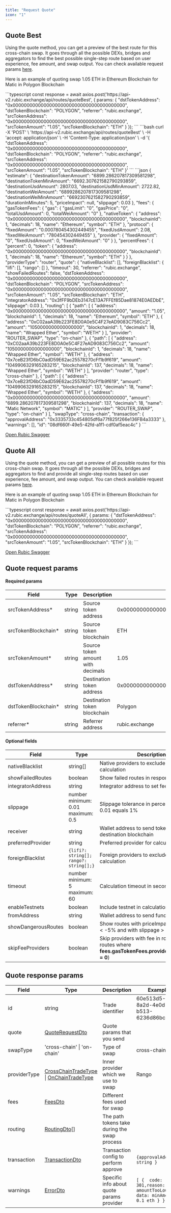 ```yaml
---
title: "Request Quote"
icon: "1"
---
```


## Quote Best

Using the quote method, you can get a preview of the best route for this cross-chain swap. It goes through all the possible DEXs, bridges and aggregators to find the best possible single-step route based on user experience, fee amount, and swap output. You can check available request params [here](#quote-request-params).

Here is an example of quoting swap 1.05 ETH in Ethereum Blockchain for Matic in Polygon Blockchain

<Tabs>
  <Tab title="Node.JS (Axios) Request">
    ```typescript
    const response = await axios.post('https://api-v2.rubic.exchange/api/routes/quoteBest', {
    </strong>  params: {
        "dstTokenAddress": "0x0000000000000000000000000000000000000000",
        "dstTokenBlockchain": "POLYGON",
        "referrer": "rubic.exchange",
        "srcTokenAddress": "0x0000000000000000000000000000000000000000",
        "srcTokenAmount": "1.05",
        "srcTokenBlockchain": "ETH"
      }
    });
    ```
  </Tab>
  <Tab title="cURL Request">
    ```bash
    curl -X 'POST' \
      'https://api-v2.rubic.exchange/api/routes/quoteBest' \
      -H 'accept: application/json' \
      -H 'Content-Type: application/json' \
      -d '{
      "dstTokenAddress": "0x0000000000000000000000000000000000000000",
      "dstTokenBlockchain": "POLYGON",
      "referrer": "rubic.exchange",
      "srcTokenAddress": "0x0000000000000000000000000000000000000000",
      "srcTokenAmount": "1.05",
      "srcTokenBlockchain": "ETH"
    }'
    ```
  </Tab>
  <Tab title="Example Response">
    ```json
    {
      "estimate": {
        "destinationTokenAmount": "6899.286207817309581298",
        "destinationTokenMinAmount": "6692.307621582790293859",
        "destinationUsdAmount": 2807.03,
        "destinationUsdMinAmount": 2722.82,
        "destinationWeiAmount": "6899286207817309581298",
        "destinationWeiMinAmount": "6692307621582790293859",
        "durationInMinutes": 5,
        "priceImpact": null,
        "slippage": 0.03
      },
      "fees": {
        "gasTokenFees": {
          "gas": {
            "gasLimit": "0",
            "gasPrice": "0",
            "totalUsdAmount": 0,
            "totalWeiAmount": "0"
          },
          "nativeToken": {
            "address": "0x0000000000000000000000000000000000000000",
            "blockchainId": 1,
            "decimals": 18,
            "name": "Ethereum",
            "symbol": "ETH"
          },
          "protocol": {
            "fixedAmount": "0.000780454302449455",
            "fixedUsdAmount": 2.08,
            "fixedWeiAmount": "780454302449455"
          },
          "provider": {
            "fixedAmount": "0",
            "fixedUsdAmount": 0,
            "fixedWeiAmount": "0"
          }
        },
        "percentFees": {
          "percent": 0,
          "token": {
            "address": "0x0000000000000000000000000000000000000000",
            "blockchainId": 1,
            "decimals": 18,
            "name": "Ethereum",
            "symbol": "ETH"
          }
        }
      },
      "providerType": "router",
      "quote": {
        "nativeBlacklist": [],
        "foreignBlacklist": {
          "lifi": [],
          "rango": []
        },
        "timeout": 30,
        "referrer": "rubic.exchange",
        "showFailedRoutes": false,
        "dstTokenAddress": "0x0000000000000000000000000000000000000000",
        "dstTokenBlockchain": "POLYGON",
        "srcTokenAddress": "0x0000000000000000000000000000000000000000",
        "srcTokenAmount": "1.05",
        "srcTokenBlockchain": "ETH",
        "integratorAddress": "0x3fFF9bDEb3147cE13A7FFEf85Dae81874E0AEDbE",
        "slippage": 0.03
      },
      "routing": [
        {
          "path": [
            {
              "address": "0x0000000000000000000000000000000000000000",
              "amount": "1.05",
              "blockchainId": 1,
              "decimals": 18,
              "name": "Ethereum",
              "symbol": "ETH"
            },
            {
              "address": "0xC02aaA39b223FE8D0A0e5C4F27eAD9083C756Cc2",
              "amount": "1050000000000000000",
              "blockchainId": 1,
              "decimals": 18,
              "name": "Wrapped Ether",
              "symbol": "WETH"
            }
          ],
          "provider": "ROUTER_SWAP",
          "type": "on-chain"
        },
        {
          "path": [
            {
              "address": "0xC02aaA39b223FE8D0A0e5C4F27eAD9083C756Cc2",
              "amount": "1050000000000000000",
              "blockchainId": 1,
              "decimals": 18,
              "name": "Wrapped Ether",
              "symbol": "WETH"
            },
            {
              "address": "0x7ceB23fD6bC0adD59E62ac25578270cFf1b9f619",
              "amount": "1049906329165283215",
              "blockchainId": 137,
              "decimals": 18,
              "name": "Wrapped Ether",
              "symbol": "WETH"
            }
          ],
          "provider": "router",
          "type": "cross-chain"
        },
        {
          "path": [
            {
              "address": "0x7ceB23fD6bC0adD59E62ac25578270cFf1b9f619",
              "amount": "1049906329165283215",
              "blockchainId": 137,
              "decimals": 18,
              "name": "Wrapped Ether",
              "symbol": "WETH"
            },
            {
              "address": "0x0000000000000000000000000000000000000000",
              "amount": "6899.286207817309581298",
              "blockchainId": 137,
              "decimals": 18,
              "name": "Matic Network",
              "symbol": "MATIC"
            }
          ],
          "provider": "ROUTER_SWAP",
          "type": "on-chain"
        }
      ],
      "swapType": "cross-chain",
      "transaction": {
        "approvalAddress": "0x3335733c454805df6a77f825f266e136FB4a3333"
      },
      "warnings": [],
      "id": "08df660f-49e5-42fd-a1f1-cdf0af5eac4c"
    }
    ```
  </Tab>
</Tabs>

[Open Rubic Swagger](https://api-v2.rubic.exchange/api/swagger/#/Router/RouterController_getQuoteBest)

## Quote All

Using the quote method, you can get a preview of all possible routes for this cross-chain swap. It goes through all the possible DEXs, bridges and aggregators to find and provide all single-step routes based on user experience, fee amount, and swap output. You can check available request params [here](#quote-request-params).

Here is an example of quoting swap 1.05 ETH in Ethereum Blockchain for Matic in Polygon Blockchain

<Tabs>
  <Tab title="Node.JS (Axios) Request">
    ```typescript
    const response = await axios.post('https://api-v2.rubic.exchange/api/routes/quoteAll', {
    </strong>  params: {
        "dstTokenAddress": "0x0000000000000000000000000000000000000000",
        "dstTokenBlockchain": "POLYGON",
        "referrer": "rubic.exchange",
        "srcTokenAddress": "0x0000000000000000000000000000000000000000",
        "srcTokenAmount": "1.05",
        "srcTokenBlockchain": "ETH"
      }
    });
    ```
  </Tab>
</Tabs>

[Open Rubic Swagger](https://api-v2.rubic.exchange/api/swagger/#/Router/RouterController_getQuoteAll)

## Quote request params

#### Required params

| Field                | Type   | Description                       | Example                                    |
| -------------------- | ------ | --------------------------------- | ------------------------------------------ |
| srcTokenAddress\*    | string | Source token address              | 0x0000000000000000000000000000000000000000 |
| srcTokenBlockchain\* | string | Source token blockchain           | ETH                                        |
| srcTokenAmount\*     | string | Source token amount with decimals | 1.05                                       |
| dstTokenAddress\*    | string | Destination token address         | 0x0000000000000000000000000000000000000000 |
| dstTokenBlockchain\* | string | Destination token blockchain      | Polygon                                    |
| referrer\*           | string | Referrer address                  | rubic.exchange                             |

#### Optional fields

| Field               | Type                                   | Description                                                                                             | Example                                    |
| ------------------- | -------------------------------------- | ------------------------------------------------------------------------------------------------------- | ------------------------------------------ |
| nativeBlacklist     | string[]                               | Native providers to exclude from calculation                                                            | ["xy", "symbiosis"]                        |
| showFailedRoutes    | boolean                                | Show failed routes in response or not                                                                   | false                                      |
| integratorAddress   | string                                 | Integrator address to set fees                                                                          | Get the address from our BD team           |
| slippage            | number minimum: 0.01 maximum: 0.5      | Slippage tolerance in percents for trade, 0.01 equals 1%                                                | 0.02                                       |
| receiver            | string                                 | Wallet address to send tokens to on the destination blockchain                                          | 0x0000000000000000000000000000000000000000 |
| preferredProvider   | string                                 | Preferred provider for calculation                                                                      | lifi                                       |
| foreignBlacklist    | `{lifi?: string[]; rango?: string[];}` | Foreign providers to exclude from calculation                                                           | `{ lifi: ["stargate"] }`                   |
| timeout             | number  minimum: 5  maximum: 60        | Calculation timeout in seconds                                                                          | 32                                         |
| enableTestnets      | boolean                                | Include testnet in calculations                                                                         | false                                      |
| fromAddress         | string                                 | Wallet address to send funds from                                                                       | 0x0000000000000000000000000000000000000000 |
| showDangerousRoutes | boolean                                | Show routes with priceImpact \> 20% and \< -5% and with slippage \> 20%.                                | false                                      |
| skipFeeProviders    | boolean                                | Skip providers with fee in route(show only routes where **fees.gasTokenFees.provider.fixedAmount = 0**) | false                                      |

## Quote response params

| Field        | Type                                                                                             | Description                                  | Example                                                               |
| ------------ | ------------------------------------------------------------------------------------------------ | -------------------------------------------- | --------------------------------------------------------------------- |
| id           | string                                                                                           | Trade identifier                             | 60e513d5-8a2d-4e0d-b513-6236d86bc7da                                  |
| quote        | [QuoteRequestDto](#quote-request-params)                                                         | Quote params that you send                   |                                                                       |
| swapType     | 'cross-chain' \| 'on-chain'                                                                      | Type of swap                                 | cross-chain                                                           |
| providerType | [CrossChainTradeType](models/crosschaintradetype) \| [OnChainTradeType](models/onchaintradetype) | Inner provider which we use to swap          | Rango                                                                 |
| fees         | [FeesDto](models/feesdto)                                                                        | Different fees used for swap                 |                                                                       |
| routing      | [RoutingDto](models/routingdto)[]                                                                | The path tokens take during the swap process |                                                                       |
| transaction  | [TransactionDto](models/transactiondto)                                                          | Transaction config to perform approve        | `{approvalAddress: string }`                                          |
| warnings     | [ErrorDto](models/errordto)                                                                      | Specific info about quote params provider    | `[ {  code: 301,reason: amountTooLow,  data: minAmount: 0.1 eth } }]` |